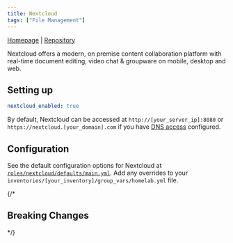 ```yaml
---
title: Nextcloud
tags: ["File Management"]
---
```



[Homepage](https://nextcloud.com/) |
[Repository](https://github.com/nextcloud/server)

<Tags tags={frontmatter.tags} />

Nextcloud offers a modern, on premise content collaboration platform with real-time document editing, video chat & groupware on mobile, desktop and web.

## Setting up

```yaml title="inventories/homelab/group_vars/homelab.yml"
nextcloud_enabled: true
```

By default, Nextcloud can be accessed at `http://[your_server_ip]:8080` or `https://nextcloud.[your_domain].com` if you have [DNS access](../../guides/dns-access/) configured.

## Configuration

See the default configuration options for Nextcloud at [`roles/nextcloud/defaults/main.yml`](https://github.com/Dylancyclone/ansible-homelab-orchestration/blob/main/roles/nextcloud/defaults/main.yml).
Add any overrides to your `inventories/[your_inventory]/group_vars/homelab.yml` file.

{/* 

## Breaking Changes

*/}